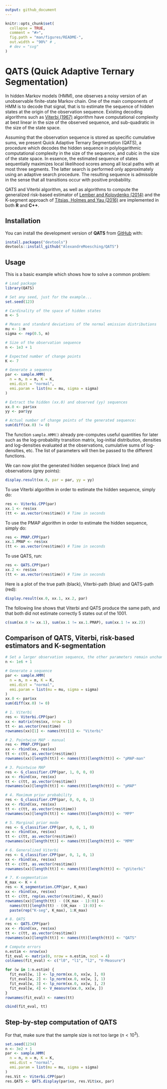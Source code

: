 ```yaml
---
output: github_document
---
```


<!-- README.md is generated from README.Rmd. Please edit that file -->

```r
knitr::opts_chunk$set(
  collapse = TRUE,
  comment = "#>",
  fig.path = "man/figures/README-",
  out.width = "90%" # ,
  # dev = "svg"
)
```

# QATS (Quick Adaptive Ternary Segmentation)

<!-- badges: start -->

<!-- badges: end -->

In hidden Markov models (HMM), one observes a noisy version of an unobservable finite-state Markov chain. One of the main components of HMM is to decode that signal, that is to estimate the sequence of hidden states at the origin of the observation sequence. Existing decoding algorithms such as [Viterbi (1967)](https://doi.org/10.1109/TIT.1967.1054010) algorithm have computational complexity at best linear in the size of the observed sequence, and sub-quadratic in the size of the state space.

Assuming that the observation sequence is stored as specific cumulative sums, we present Quick Adaptive Ternary Segmentation (QATS), a procedure which decodes the hidden sequence in polylogarithmic computational complexity in the size of the sequence, and cubic in the size of the state space. In essence, the estimated sequence of states sequentially maximizes local likelihood scores among all local paths with at most three segments. The latter search is performed only approximately using an adaptive search procedure. The resulting sequence is admissible in the sense that all transitions occur with positive probability.

QATS and Viterbi algorithm, as well as algorithms to compute the generalized risk-based estimator of [Lember and Koloydenko (2014)](https://dl.acm.org/doi/10.5555/2627435.2627436) and the K-segment approach of [Titsias, Holmes and Yau (2016)](https://doi.org/10.1080/01621459.2014.998762) are implemented in both **R** and **C++**.

## Installation

You can install the development version of **QATS** from [GitHub](https://github.com/) with:

```r
install.packages("devtools")
devtools::install_github("AlexandreMoesching/QATS")
```

## Usage

This is a basic example which shows how to solve a common problem:

```r
# Load package
library(QATS)

# Set any seed, just for the example...
set.seed(123)

# Cardinality of the space of hidden states
m <- 5

# Means and standard deviations of the normal emission distributions
mu <- 1:m
sigma <- rep(0.5, m)

# Size of the observation sequence
n <- 1e3 + 1

# Expected number of change points
K <- 7

# Generate a sequence
par <- sample.HMM(
  n = n, m = m, K = K,
  emi.dist = "normal",
  emi.param = list(mu = mu, sigma = sigma)
)

# Extract the hidden (xx.0) and observed (yy) sequences
xx.0 <- par$xx
yy <- par$yy

# Actual number of change points of the generated sequence:
sum(diff(xx.0) != 0)
```

The function `sample.HMM()` already pre-computes useful quantities for later such as the log-probability transition matrix, log-initial distribution, densities and log-densities evaluated at the observations, cumulative sums of log-densities, etc. The list of parameters will then be passed to the different functions.

We can now plot the generated hidden sequence (black line) and observations (grey points):

```r
display.result(xx.0, par = par, yy = yy)
```

To use Viterbi algorithm in order to estimate the hidden sequence, simply do:

```r
res <- Viterbi.CPP(par)
xx.1 <- res$xx
(tt <- as.vector(res$time)) # Time in seconds
```

To use the PMAP algorithm in order to estimate the hidden sequence, simply do:

```r
res <- PMAP.CPP(par)
xx.1.PMAP <- res$xx
(tt <- as.vector(res$time)) # Time in seconds
```

To use QATS, run:

```r
res <- QATS.CPP(par)
xx.2 <- res$xx
(tt <- as.vector(res$time)) # Time in seconds
```

Here is a plot of the true path (black), Viterbi-path (blue) and QATS-path (red):

```r
display.result(xx.0, xx.1, xx.2, par)
```

The following line shows that Viterbi and QATS produce the same path, and that both did not estimate correctly 5 states out of the 1001.

```r
c(sum(xx.0 != xx.1), sum(xx.1 != xx.1.PMAP), sum(xx.1 != xx.2))
```

## Comparison of QATS, Viterbi, risk-based estimators and K-segmentation

```r
# Set a larger observation sequence, the other parameters remain unchanged
n <- 1e6 + 1

# Generate a sequence
par <- sample.HMM(
  n = n, m = m, K = K,
  emi.dist = "normal",
  emi.param = list(mu = mu, sigma = sigma)
)
xx.0 <- par$xx
sum(diff(xx.0) != 0)

# 1. Viterbi
res <- Viterbi.CPP(par)
xx <- matrix(res$xx, nrow = 1)
tt <- as.vector(res$time)
rownames(xx)[1] <- names(tt)[1] <- "Viterbi"

# 2. Pointwise MAP - manual
res <- PMAP.CPP(par)
xx <- rbind(xx, res$xx)
tt <- c(tt, as.vector(res$time))
rownames(xx)[length(tt)] <- names(tt)[length(tt)] <- "pMAP-man"

# 3. Pointwise MAP
res <- G_classifier.CPP(par, 1, 0, 0, 0)
xx <- rbind(xx, res$xx)
tt <- c(tt, as.vector(res$time))
rownames(xx)[length(tt)] <- names(tt)[length(tt)] <- "pMAP"

# 4. Maximum prior probability
res <- G_classifier.CPP(par, 0, 0, 0, 1)
xx <- rbind(xx, res$xx)
tt <- c(tt, as.vector(res$time))
rownames(xx)[length(tt)] <- names(tt)[length(tt)] <- "MPP"

# 5. Marginal prior mode
res <- G_classifier.CPP(par, 0, 0, 1, 0)
xx <- rbind(xx, res$xx)
tt <- c(tt, as.vector(res$time))
rownames(xx)[length(tt)] <- names(tt)[length(tt)] <- "MPM"

# 6. Generalized Viterbi
res <- G_classifier.CPP(par, 0, 1, 0, 1)
xx <- rbind(xx, res$xx)
tt <- c(tt, as.vector(res$time))
rownames(xx)[length(tt)] <- names(tt)[length(tt)] <- "gViterbi"

# 7. K-segmentation
K_max <- K + 4
res <- K_segmentation.CPP(par, K_max)
xx <- rbind(xx, res$xx)
tt <- c(tt, rep(as.vector(res$time), K_max))
rownames(xx)[length(tt) - ((K_max - 1):0)] <-
  names(tt)[length(tt) - ((K_max - 1):0)] <-
  paste(rep("K-seg", K_max), 1:K_max)

# 8. QATS
res <- QATS.CPP(par)
xx <- rbind(xx, res$xx)
tt <- c(tt, as.vector(res$time))
rownames(xx)[length(tt)] <- names(tt)[length(tt)] <- "QATS"

# Compute errors
n.estim <- nrow(xx)
fit_eval <- matrix(0, nrow = n.estim, ncol = 4)
colnames(fit_eval) <- c("l0", "l1", "l2", "V-Measure")

for (w in 1:n.estim) {
  fit_eval[w, 1] <- lp_norm(xx.0, xx[w, ], 0)
  fit_eval[w, 2] <- lp_norm(xx.0, xx[w, ], 1)
  fit_eval[w, 3] <- lp_norm(xx.0, xx[w, ], 2)
  fit_eval[w, 4] <- V_measure(xx.0, xx[w, ])
}
rownames(fit_eval) <- names(tt)

cbind(fit_eval, tt)
```

## Step-by-step computation of QATS

For that, make sure that the sample size is not too large ($n < 10^3$).

```r
set.seed(1234)
n <- 3e2 + 1
par <- sample.HMM(
  n = n, m = m, K = K,
  emi.dist = "normal",
  emi.param = list(mu = mu, sigma = sigma)
)
res.Vit <- Viterbi.CPP(par)
res.QATS <- QATS.display(par$xx, res.Vit$xx, par)
```
